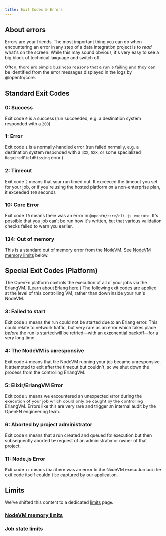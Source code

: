 ```yaml
---
title: Exit Codes & Errors
---
```


## About errors

Errors are your friends. The most important thing you can do when encountering
an error in any step of a data integration project is to _read_ what's on the
screen. While this may sound obvious, it's very easy to see a big block of
technical language and switch off.

Often, there are simple business reasons that a run is failing and they can be
identified from the error messages displayed in the logs by @openfn/core.

## Standard Exit Codes

### 0: Success

Exit code `0` is a success (run succeeded, e.g. a destination system responded
with a `200`)

### 1: Error

Exit code `1` is a normally-handled error (run failed normally, e.g. a
destination system responded with a `4XX`, `5XX`, or some specialized
`RequiredFieldMissing` error.)

### 2: Timeout

Exit code `2` means that your run timed out. It exceeded the timeout you set for
your job, or if you're using the hosted platform on a non-enterprise plan, it
exceeded `100` seconds.

### 10: Core Error

Exit code `10` means there was an error in `@openfn/core/cli.js execute`. It's
possible that you job can't be run how it's written, but that various validation
checks failed to warn you earlier.

### 134: Out of memory

This is a standard out of memory error from the NodeVM. See
[NodeVM memory limits](#nodevm-limits) below.

## Special Exit Codes (Platform)

The OpenFn platform controls the execution of all of your jobs via the ErlangVM.
(Learn about Erlang [here](https://www.erlang.org/).) The following exit codes
are applied at the level of this controlling VM, rather than down inside your
run's NodeVM.

### 3: Failed to start

Exit code `3` means the run could not be started due to an Erlang error. This
could relate to network traffic, but very rare as an error which takes place
_before_ the run is started will be retried—with an exponential backoff—for a
very long time.

### 4: The NodeVM is unresponsive

Exit code `4` means that the NodeVM running your job became unresponsive. It
attempted to exit after the timeout but couldn't, so we shut down the process
from the controlling ErlangVM.

### 5: Elixir/ErlangVM Error

Exit code `5` means we encountered an unexpected error during the execution of
your job which could only be caught by the controlling ErlangVM. Errors like
this are very rare and trigger an internal audit by the OpenFN engineering team.

### 6: Aborted by project administrator

Exit code `6` means that a run created and queued for execution but then
subsequently aborted by request of an administrator or owner of that project.

### 11: Node.js Error

Exit code `11` means that there was an error in the NodeVM execution but the
exit code itself couldn't be captured by our application.

## Limits

We've shifted this content to a dedicated [limits](/documentation/jobs/limits)
page.

### [NodeVM memory limits](/documentation/jobs/limits#nodevm-memory-limits)

### [Job state limits](/documentation/jobs/limits#job-state-limits)
